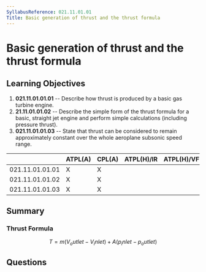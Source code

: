 ```yaml
---
SyllabusReference: 021.11.01.01
Title: Basic generation of thrust and the thrust formula
---
```


# Basic generation of thrust and the thrust formula

## Learning Objectives

1. **021.11.01.01.01** -- Describe how thrust is produced by a basic gas turbine
   engine.
2. **21.11.01.01.02** -- Describe the simple form of the thrust formula for a
   basic, straight jet engine and perform simple calculations (including
   pressure thrust).
3. **021.11.01.01.03** -- State that thrust can be considered to remain
   approximately constant over the whole aeroplane subsonic speed range.

|                 | ATPL(A) | CPL(A) | ATPL(H)/IR | ATPL(H)/VFR | CPL(H) | IR  | CBIR(A) |
| --------------- | ------- | ------ | ---------- | ----------- | ------ | --- | ------- |
| 021.11.01.01.01 | X       | X      |            |             |        |     |         |
| 021.11.01.01.02 | X       | X      |            |             |        |     |         |
| 021.11.01.01.03 | X       | X      |            |             |        |     |         |

## Summary

### Thrust Formula

$$
T = m ( V_outlet - V_inlet) + A (p_inlet - p_outlet)
$$

## Questions
